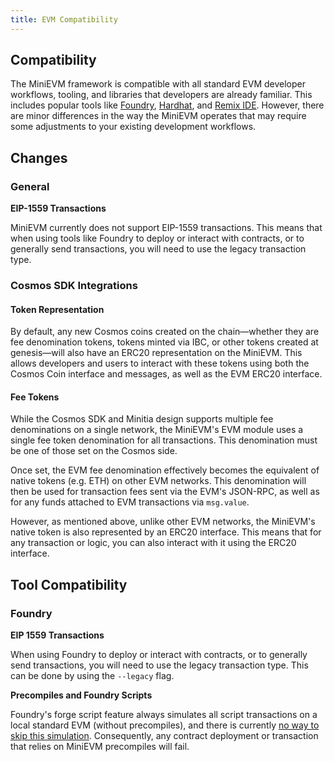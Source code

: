```yaml
---
title: EVM Compatibility
---
```


## Compatibility

The MiniEVM framework is compatible with all standard EVM developer workflows, tooling, and libraries that developers are already familiar. This includes popular tools like [Foundry](https://github.com/foundry-rs/foundry), [Hardhat](https://hardhat.org/), and [Remix IDE](https://remix.ethereum.org/). However, there are minor differences in the way the MiniEVM operates that may require some adjustments to your existing development workflows.

## Changes

### General

**EIP-1559 Transactions**

MiniEVM currently does not support EIP-1559 transactions. This means that when using tools like Foundry to deploy or interact with contracts, or to generally send transactions, you will need to use the legacy transaction type.

### Cosmos SDK Integrations

#### Token Representation

By default, any new Cosmos coins created on the chain—whether they are fee denomination tokens, tokens minted via IBC, or other tokens created at genesis—will also have an ERC20 representation on the MiniEVM. This allows developers and users to interact with these tokens using both the Cosmos Coin interface and messages, as well as the EVM ERC20 interface.

#### Fee Tokens

While the Cosmos SDK and Minitia design supports multiple fee denominations on a single network, the MiniEVM's EVM module uses a single fee token denomination for all transactions. This denomination must be one of those set on the Cosmos side.

Once set, the EVM fee denomination effectively becomes the equivalent of native tokens (e.g. ETH) on other EVM networks. This denomination will then be used for transaction fees sent via the EVM's JSON-RPC, as well as for any funds attached to EVM transactions via `msg.value`.

However, as mentioned above, unlike other EVM networks, the MiniEVM's native token is also represented by an ERC20 interface. This means that for any transaction or logic, you can also interact with it using the ERC20 interface.

## Tool Compatibility

### Foundry

**EIP 1559 Transactions**

When using Foundry to deploy or interact with contracts, or to generally send transactions, you will need to use the legacy transaction type. This can be done by using the `--legacy` flag.

**Precompiles and Foundry Scripts**

Foundry's forge script feature always simulates all script transactions on a local standard EVM (without precompiles), and there is currently [no way to skip this simulation](https://github.com/foundry-rs/foundry/issues/5776). Consequently, any contract deployment or transaction that relies on MiniEVM precompiles will fail.